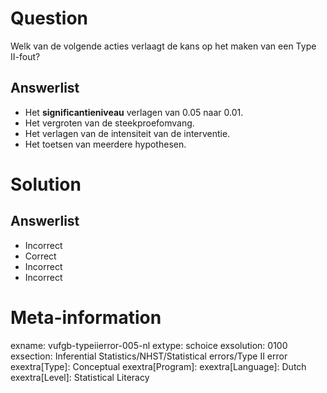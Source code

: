 Question
========
  
Welk van de volgende acties verlaagt de kans op het maken van een Type II-fout?
  
Answerlist
----------
* Het **significantieniveau** verlagen van 0.05 naar 0.01.
* Het vergroten van de steekproefomvang.
* Het verlagen van de intensiteit van de interventie.
* Het toetsen van meerdere hypothesen.

Solution
========

Answerlist
----------
* Incorrect
* Correct
* Incorrect
* Incorrect

Meta-information
================
exname: vufgb-typeiierror-005-nl
extype: schoice
exsolution: 0100
exsection: Inferential Statistics/NHST/Statistical errors/Type II error
exextra[Type]: Conceptual
exextra[Program]: 
exextra[Language]: Dutch
exextra[Level]: Statistical Literacy
